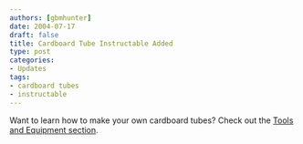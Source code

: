 ```yaml
---
authors: [gbmhunter]
date: 2004-07-17
draft: false
title: Cardboard Tube Instructable Added
type: post
categories:
- Updates
tags:
- cardboard tubes
- instructable
---
```


Want to learn how to make your own cardboard tubes? Check out the <a href="/pyrotechnics/making-your-own-cardboard-tubes/">Tools and Equipment section</a>.
